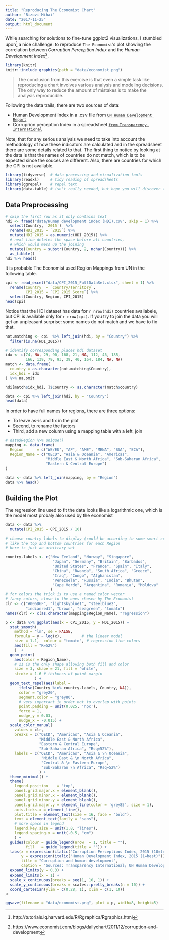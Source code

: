 ```yaml
---
title: "Reproducing The Economist Chart"
author: "Bizovi Mihai"
date: "2017-11-25"
output: html_document
---
```


While searching for solutions to fine-tune ggplot2 visualizations, I stumbled upon^[http://tutorials.iq.harvard.edu/R/Rgraphics/Rgraphics.html] a nice challenge: to reproduce `The Economist`'s plot showing the correlation between *Corruption Perception Index* and the *Human Development Index*^[https://www.economist.com/blogs/dailychart/2011/12/corruption-and-development]. 

```r
library(knitr)
knitr::include_graphics(path = "data/economist.png")
```


> The conclusion from this exercise is that even a simple task like reproducing a chart involves various analysis and modeling decisions. The only way to reduce the amount of mistakes is to make the analysis reproducible. 

Following the data trails, there are two sources of data: 

* Human Development Index in a .csv file from [`UN Human Development Report`](http://hdr.undp.org/en/data)
* Corruprion perception Index in a spreadsheet [`from Transparency International`](https://www.transparency.org/cpi2015)

Note, that for any serious analysis we need to take into account the methodology of how these indicators are calculated and in the spreadsheet there are some details related to that. The first thing to notice by looking at the data is that the names of countries do not match, which is to be expected since the souces are different. Also, there are countries for which the CPI is not available.  

```r
library(tidyverse)  # data processing and visualization tools
library(readxl)     # tidy reading of spreadsheets
library(ggrepel)    # repel text
library(data.table) # isn't really needed, but hope you will discover this amazing package
```

## Data Preprocessing
```r
# skip the first row as it only contains text
hdi <- fread("data/Human development index (HDI).csv", skip = 1) %>% 
  select(Country, `2015`)  %>% 
  rename(HDI_2015 = `2015`) %>% 
  mutate(HDI_2015 = as.numeric(HDI_2015)) %>% 
  # next line deletes the space before all countries, 
  # which would mess up the joining
  mutate(Country = substr(Country, 2, nchar(Country))) %>% 
  as_tibble()
hdi %>% head()
```
It is probable The Economist used Region Mappings from UN in the following table. 
```r
cpi <- read_excel("data/CPI_2015_FullDataSet.xlsx", sheet = 1) %>% 
  rename(Country  = `Country/Territory`, 
         CPI_2015 = `CPI 2015 Score`) %>% 
  select(Country, Region, CPI_2015)
head(cpi)
```

Notice that the HDI dataset has data for `r nrow(hdi)` countries availabele, but CPI is available only for `r nrow(cpi)`. If you try to join the data you will get an unpleasant surprise: some names do not match and we have to fix that. 

```r
not.matching <- cpi  %>% left_join(hdi, by = "Country") %>% 
  filter(is.na(HDI_2015))

# identify corresponding places hdi dataset
idx <- c(74, NA, 29, 90, 168, 21, NA, 112, 46, 185,
         166, 139, 79, 93, 39, 40, 164, 184, NA, NA)
match <- data.frame(
  country = as.character(not.matching$Country),
  idx_hdi = idx
) %>% na.omit

hdi[match$idx_hdi, ]$Country <- as.character(match$country)

data <- cpi %>% left_join(hdi, by = "Country")
head(data)
```

In order to have full names for regions, there are three options: 

* To leave as-is and fix in the plot
* Second, to rename the factors
* Third, add a new column using a mapping table with a left_join

```r
# data$Region %>% unique()
mapping <- data.frame(
  Region      = c("WE/EU", "AP", "AME", "MENA", "SSA", "ECA"), 
  Region_Name = c("OECD", "Asia & Oceania", "Americas", 
                  "Middle East & North Africa", "Sub-Saharan Africa", 
                  "Eastern & Central Europe")
)

data <- data %>% left_join(mapping, by = "Region")
data %>% head()
```

## Building the Plot

The regression line used to fit the data looks like a logarithmic one, which is the model most probaly also used by the economist
```r
data <- data %>% 
  mutate(CPI_2015 = CPI_2015 / 10)

# choose country labels to display (could be according to some smart criteria)
# like the top and bottom countries for each Region
# here is just an arbitrary set

country.labels <- c("New Zeeland", "Norway", "Singapore", 
                     "Japan", "Germany", "Britain", "Barbados", 
                     "United States", "France", "Spain", "Italy", 
                     "China", "Rwanda", "South Africa", "Greece", 
                     "Iraq", "Congo", "Afghanistan", 
                     "Venezuela", "Russia", "India", "Bhutan", 
                     "Cape Verde", "Argentina", "Romania", "Moldova"
                    )
# for colors the trick is to use a named color vector
# fancy colors, close to the ones chosen by The Economist
clr <- c("#006D6F", "lightskyblue1", "steelblue2", 
         "indianred1", "brown", "seagreen", "tomato")
names(clr) <- c(as.character(mapping$Region_Name), "regression")

p <- data %>% ggplot(aes(x = CPI_2015, y = HDI_2015)) + 
  stat_smooth(
    method = "lm", se = FALSE, 
    formula = y ~ log(x),         # the linear model
    size = 1.1,  colour = "tomato", # regression line colors
    aes(fill = "R=52%")
    )  + 
  geom_point(
    aes(color = Region_Name), 
    # 21 is the only shape allowing both fill and color
    size = 3, shape = 21, fill = "white", 
    stroke = 1.6 # thikness of point margin
             ) + 
  geom_text_repel(aes(label = 
      ifelse(Country %in% country.labels, Country, NA)), 
      color = "grey20",
      segment.color = "grey80",
      # very important in order not to overlap with points
      point.padding = unit(0.025, 'npc'), 
      force = 1, 
      nudge_y = 0.03, 
      nudge_x = -0.015) + 
  scale_color_manual(
    values = clr, 
    breaks = c("OECD", "Americas", "Asia & Oceania", 
               "Middle East & North Africa", 
               "Eastern & Central Europe",
               "Sub-Saharan Africa", "Rsq=52%"),
    labels = c("OECD", "Americas", "Asia & \n Oceania",
                "Middle East & \n North Africa",
                "Central & \n Eastern Europe",
                "Sub-Saharan \n Africa", "Rsq=52%")
               ) +
  theme_minimal() +
  theme(
    legend.position    = "top", 
    panel.grid.major.x = element_blank(), 
    panel.grid.minor.x = element_blank(), 
    panel.grid.minor.y = element_blank(),
    panel.grid.major.y = element_line(color = 'grey85', size = 1), 
    axis.ticks.x = element_line(), 
    plot.title = element_text(size = 16, face = "bold"), 
    text = element_text(family = "sans"), 
    # more space in legend
    legend.key.size = unit(1.8, "lines"), 
    legend.spacing.x = unit(-0.5, "cm")
    ) + 
  guides(colour = guide_legend(nrow  = 1, title = ""),
         fill   = guide_legend(title = "")) +
  labs(x = expression(italic("Corruption Perceptions Index, 2015 (10=least corrupt)")), 
       y = expression(italic("Human Development Index, 2015 (1=best)")), 
       title = "Corruption and human development", 
       caption = "Sources: Transparency International; UN Human Development Report") + 
  expand_limits(y = 0.3) + 
  expand_limits(x = 1) + 
  scale_x_continuous(breaks = seq(1, 10, 1)) +
  scale_y_continuous(breaks = scales::pretty_breaks(n = 10)) + 
  coord_cartesian(ylim = c(0.28, 1), xlim = c(1, 10))
p
```

```r
ggsave(filename = "data/economist.png", plot = p, width=8, height=5)
```




